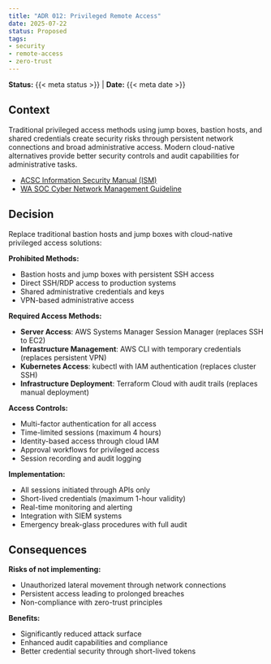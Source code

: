 ```yaml
---
title: "ADR 012: Privileged Remote Access"
date: 2025-07-22
status: Proposed
tags:
- security
- remote-access
- zero-trust
---
```


**Status:** {{< meta status >}} | **Date:** {{< meta date >}}

## Context

Traditional privileged access methods using jump boxes, bastion hosts, and shared credentials create security risks through persistent network connections and broad administrative access. Modern cloud-native alternatives provide better security controls and audit capabilities for administrative tasks.

- [ACSC Information Security Manual (ISM)](https://www.cyber.gov.au/resources-business-and-government/essential-cyber-security/ism)
- [WA SOC Cyber Network Management Guideline](https://soc.cyber.wa.gov.au/guidelines/network-management/)

## Decision

Replace traditional bastion hosts and jump boxes with cloud-native privileged access solutions:

**Prohibited Methods:**

- Bastion hosts and jump boxes with persistent SSH access
- Direct SSH/RDP access to production systems
- Shared administrative credentials and keys
- VPN-based administrative access

**Required Access Methods:**

- **Server Access**: AWS Systems Manager Session Manager (replaces SSH to EC2)
- **Infrastructure Management**: AWS CLI with temporary credentials (replaces persistent VPN)  
- **Kubernetes Access**: kubectl with IAM authentication (replaces cluster SSH)
- **Infrastructure Deployment**: Terraform Cloud with audit trails (replaces manual deployment)

**Access Controls:**

- Multi-factor authentication for all access
- Time-limited sessions (maximum 4 hours)
- Identity-based access through cloud IAM
- Approval workflows for privileged access
- Session recording and audit logging

**Implementation:**

- All sessions initiated through APIs only
- Short-lived credentials (maximum 1-hour validity)
- Real-time monitoring and alerting
- Integration with SIEM systems
- Emergency break-glass procedures with full audit

## Consequences

**Risks of not implementing:**

- Unauthorized lateral movement through network connections
- Persistent access leading to prolonged breaches
- Non-compliance with zero-trust principles

**Benefits:**

- Significantly reduced attack surface
- Enhanced audit capabilities and compliance
- Better credential security through short-lived tokens
